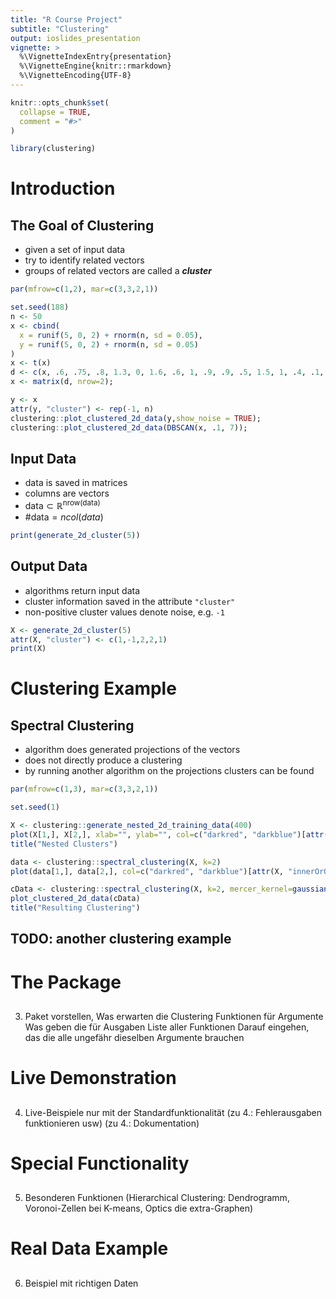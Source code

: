 ```yaml
---
title: "R Course Project"
subtitle: "Clustering"
output: ioslides_presentation
vignette: >
  %\VignetteIndexEntry{presentation}
  %\VignetteEngine{knitr::rmarkdown}
  %\VignetteEncoding{UTF-8}
---
```


```r
knitr::opts_chunk$set(
  collapse = TRUE,
  comment = "#>"
)
```

```r
library(clustering)
```

# Introduction


## The Goal of Clustering

- given a set of input data
- try to identify related vectors
- groups of related vectors are called a ***cluster***

```r
par(mfrow=c(1,2), mar=c(3,3,2,1))

set.seed(188)
n <- 50
x <- cbind(
  x = runif(5, 0, 2) + rnorm(n, sd = 0.05),
  y = runif(5, 0, 2) + rnorm(n, sd = 0.05)
)
x <- t(x)
d <- c(x, .6, .75, .8, 1.3, 0, 1.6, .6, 1, .9, .9, .5, 1.5, 1, .4, .1, .6);
x <- matrix(d, nrow=2);

y <- x
attr(y, "cluster") <- rep(-1, n)
clustering::plot_clustered_2d_data(y,show_noise = TRUE);
clustering::plot_clustered_2d_data(DBSCAN(x, .1, 7));
```

## Input Data

- data is saved in matrices
- columns are vectors
- $\text{data} \subset \mathbb{R}^{\text{nrow(data)}}$
- $\#\text{data} = ncol(data)$

```r
print(generate_2d_cluster(5))
```

## Output Data

- algorithms return input data
- cluster information saved in the attribute `"cluster"`
- non-positive cluster values denote noise, e.g. `-1`

```r
X <- generate_2d_cluster(5)
attr(X, "cluster") <- c(1,-1,2,2,1)
print(X)
```


# Clustering Example

## Spectral Clustering

- algorithm does generated projections of the vectors
- does not directly produce a clustering
- by running another algorithm on the projections clusters can be found

<!-- Note: - colors are not visible to the algorithm -> only for visualization purposes -->
<!--       - k-medoids algorithm used to find clusters -->


```r
par(mfrow=c(1,3), mar=c(3,3,2,1))

set.seed(1)

X <- clustering::generate_nested_2d_training_data(400)
plot(X[1,], X[2,], xlab="", ylab="", col=c("darkred", "darkblue")[attr(X, "innerOrOuter")])
title("Nested Clusters")

data <- clustering::spectral_clustering(X, k=2)
plot(data[1,], data[2,], col=c("darkred", "darkblue")[attr(X, "innerOrOuter")], xlab="", ylab="", main="Generated Projections")

cData <- clustering::spectral_clustering(X, k=2, mercer_kernel=gaussian_kernel_with_fixed_gamma(30), clustering=k_medoids, 2);
plot_clustered_2d_data(cData)
title("Resulting Clustering")
```

## TODO: another clustering example


# The Package
##
3. Paket vorstellen,
Was erwarten die Clustering Funktionen für Argumente
Was geben die für Ausgaben
Liste aller Funktionen
Darauf eingehen, das die alle ungefähr dieselben Argumente brauchen


# Live Demonstration
##
4. Live-Beispiele
nur mit der Standardfunktionalität
(zu 4.: Fehlerausgaben funktionieren usw)
(zu 4.: Dokumentation)


# Special Functionality
##
5. Besonderen Funktionen
(Hierarchical Clustering: Dendrogramm, Voronoi-Zellen bei K-means, Optics die extra-Graphen)

# Real Data Example
##
6. Beispiel mit richtigen Daten
